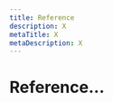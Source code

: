 ```yaml
---
title: Reference
description: X
metaTitle: X
metaDescription: X
---
```


# Reference...

<!-- This page is not displayed via navigation. Need to understand whether it needs to exist and if so, what content is appropriate to include. -->
